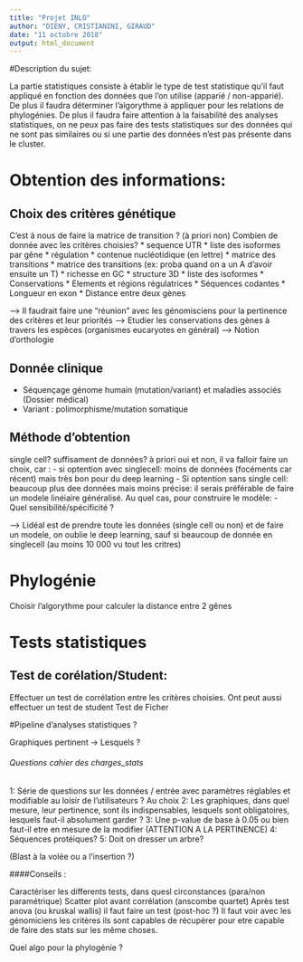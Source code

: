 ```yaml
---
title: "Projet INLO"
author: "DIENY, CRISTIANINI, GIRAUD"
date: "11 octobre 2018"
output: html_document
---
```

[comment]: # It could be intersting to have a couple of lines at first talking about what's your main objectif, and try to make complete comrehensible and clear phrases rather than enumarating vague terms without a definite context. 

#Description du sujet:

 La partie statistiques consiste à établir le type de test statistique qu'il faut appliqué en fonction des données que l'on utilise (apparié / non-apparié). De plus il faudra déterminer l'algorythme à appliquer pour les relations de phylogénies. De plus il faudra faire attention à la faisabilité des analyses statistiques, on ne peux pas faire des tests statistiques sur des données qui ne sont pas similaires ou si une partie des données n'est pas présente dans le cluster.



# Obtention des informations:

## Choix des critères génétique

C'est à nous de faire la matrice de transition ? (à priori non)
Combien de donnée avec les critères choisies?
 * sequence UTR
 * liste des isoformes par gêne
 * régulation
 * contenue nucléotidique (en lettre)
 * matrice des transitions
 * matrice des transitions (ex: proba quand on a un A d’avoir ensuite un T)
 * richesse en GC
 * structure 3D 
 * liste des isoformes
 * Conservations
 * Elements et régions régulatrices
 * Séquences codantes
 * Longueur en exon
 * Distance entre deux gènes

--> Il faudrait faire une "réunion" avec les génomisciens pour la pertinence des critères et leur priorités
--> Etudier les conservations des gènes à travers les espèces (organismes eucaryotes en général)
--> Notion d'orthologie

## Donnée clinique

 * Séquençage génome humain (mutation/variant) et maladies associés (Dossier médical)
 * Variant : polimorphisme/mutation somatique


## Méthode d'obtention

single cell?
suffisament de données?
à priori oui et non, il va falloir faire un choix, car :
 - si optention avec singlecell: moins de données (focéments car récent) mais très bon pour du deep learning
 - Si optention sans single cell: beaucoup plus dee données mais moins précise: il serais préférable de faire un modele linéiaire généralisé. Au quel cas, pour construire le modèle:
 - Quel sensibilité/spécificité ?

--> Lidéal est de prendre toute les données (single cell ou non) et de faire un modele, on oublie le deep learning, sauf si beaucoup de donnée en singlecell (au moins 10 000 vu tout les critres)


# Phylogénie

Choisir l'algorythme pour calculer la distance entre 2 gênes


# Tests statistiques

## Test de corélation/Student:

Effectuer un test de corrélation entre les critères choisies. Ont peut aussi effectuer un test de student 
Test de Ficher

#Pipeline d'analyses statistiques ?

Graphiques pertinent -> Lesquels ?

###### Questions cahier des charges_stats

1: Série de questions sur les données / entrée avec paramètres réglables et modifiable au loisir de l'utilisateurs ? Au choix
2: Les graphiques, dans quel mesure, leur pertinence, sont ils indispensables, lesquels sont obligatoires, lesquels faut-il absolument garder ? 
3: Une p-value de base à 0.05 ou bien faut-il etre en mesure de la modifier (ATTENTION A LA PERTINENCE) 
4: Séquences protéiques?
5: Doit on dresser un arbre?

(Blast à la volée ou a l’insertion ?)

####Conseils :

Caractériser les differents tests, dans quesl circonstances (para/non paramétrique)
Scatter plot avant corrélation (anscombe quartet)
Après test anova (ou kruskal wallis) il faut faire un test (post-hoc ?)
Il faut voir avec les génomiciens les critères ils sont capables de récupérer pour etre capable de faire des stats sur les même choses.

Quel algo pour la phylogénie ? 
